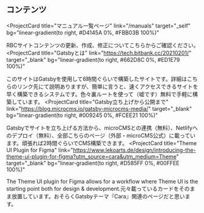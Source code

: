 ## コンテンツ

<ProjectCard
  title="マニュアル一覧ページ"
  link="/manuals"
  target="_self"
  bg="linear-gradient(to right, #D4145A 0%, #FBB03B 100%)"
>
  RBCサイトコンテンツの更新、作成、修正についてこちらからご確認ください。
</ProjectCard>
<ProjectCard
  title="Gatsbyとは"
  link="https://tech.bitbank.cc/20210201/"
  target="_blank"
  bg="linear-gradient(to right, #662D8C 0%, #ED1E79 100%)"
>
  このサイトはGatsbyを使用して6時間ぐらいで構築したサイトです。詳細はこちらのリンク先にて説明ありますが、簡単に言うと、速くアクセスできるサイトを早く構築できるシステムです。色々裏ルートを使って（嘘です）無料で手軽に構築しています。
</ProjectCard>
<ProjectCard
  title="Gatsby立ち上げから公開まで"
  link="https://blog.microcms.io/gatsby-microcms-media/"
  target="_blank"
  bg="linear-gradient(to right, #009245 0%, #FCEE21 100%)"
>
  Gatsbyでサイトを立ち上げる方法から、microCMSとの連携（無料）、Netlifyへのデプロイ（無料）、全部こちらのページ（外部・microCMS公式）に載っています。頑張れば2時間ぐらいでCMS構築できます。
</ProjectCard>
<ProjectCard
  title="Theme UI Plugin for Figma"
  link="https://www.lekoarts.de/design/introducing-the-theme-ui-plugin-for-figma?utm_source=cara&utm_medium=Theme"
  target="_blank"
  bg="linear-gradient(to right, #D585FF 0%, #00FFEE 100%)"
>
  The Theme UI plugin for Figma allows for a workflow where Theme UI is the
  starting point both for design & development.元々載っているカードをそのまま放置しています。おそらくGatsbyテーマ『Cara』関連のページだと思います。
</ProjectCard>

